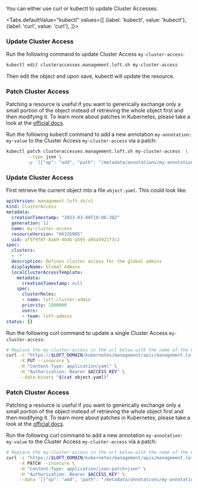 

You can either use curl or kubectl to update Cluster Accesses.

<Tabs
    defaultValue="kubectl"
    values={[
      {label: 'kubectl', value: 'kubectl'},
      {label: 'curl', value: 'curl'},
    ]}>
  <TabItem value="kubectl">


### Update Cluster Access

Run the following command to update Cluster Access `my-cluster-access`:
```bash
kubectl edit clusteraccesses.management.loft.sh my-cluster-access 
```

Then edit the object and upon save, kubectl will update the resource.

### Patch Cluster Access

Patching a resource is useful if you want to generically exchange only a small portion of the object instead of retrieving the whole object first and then modifying it.
To learn more about patches in Kubernetes, please take a look at the [official docs](https://kubernetes.io/docs/tasks/manage-kubernetes-objects/update-api-object-kubectl-patch/#use-a-json-merge-patch-to-update-a-deployment).

Run the following kubectl command to add a new annotation `my-annotation: my-value` to the Cluster Access `my-cluster-access` via a patch:
```bash
kubectl patch clusteraccesses.management.loft.sh my-cluster-access  \
        --type json \
        -p '[{"op": "add", "path": "/metadata/annotations/my-annotation", "value": "my-value"}]'
```


  </TabItem>
  <TabItem value="curl">


### Update Cluster Access

First retrieve the current object into a file `object.yaml`. This could look like:
```yaml
apiVersion: management.loft.sh/v1
kind: ClusterAccess
metadata:
  creationTimestamp: "2023-03-09T10:06:38Z"
  generation: 12
  name: my-cluster-access
  resourceVersion: "66325905"
  uid: af5f9f0f-8ab9-4b4b-a595-a95a5921f3c2
spec:
  clusters:
  - '*'
  description: Defines cluster access for the global admins
  displayName: Global Admins
  localClusterAccessTemplate:
    metadata:
      creationTimestamp: null
    spec:
      clusterRoles:
      - name: loft-cluster-admin
      priority: 1000000
      users:
      - team: loft-admins
status: {}

```

Run the following curl command to update a single Cluster Access `my-cluster-access`:
```bash
# Replace the my-cluster-access in the url below with the name of the Cluster Access you want to update
curl -s "https://$LOFT_DOMAIN/kubernetes/management/apis/management.loft.sh/v1/clusteraccesses/my-cluster-access" \
     -X PUT --insecure \
     -H "Content-Type: application/yaml" \
     -H "Authorization: Bearer $ACCESS_KEY" \
     --data-binary "$(cat object.yaml)"
```

### Patch Cluster Access

Patching a resource is useful if you want to generically exchange only a small portion of the object instead of retrieving the whole object first and then modifying it.
To learn more about patches in Kubernetes, please take a look at the [official docs](https://kubernetes.io/docs/tasks/manage-kubernetes-objects/update-api-object-kubectl-patch/#use-a-json-merge-patch-to-update-a-deployment).

Run the following curl command to add a new annotation `my-annotation: my-value` to the Cluster Access `my-cluster-access` via a patch:
```bash
# Replace the my-cluster-access in the url below with the name of the Cluster Access you want to update
curl -s "https://$LOFT_DOMAIN/kubernetes/management/apis/management.loft.sh/v1/clusteraccesses/my-cluster-access" \
     -X PATCH --insecure \
     -H "Content-Type: application/json-patch+json" \
     -H "Authorization: Bearer $ACCESS_KEY" \
     --data '[{"op": "add", "path": "/metadata/annotations/my-annotation", "value": "my-value"}]'
```


  </TabItem>
</Tabs>

